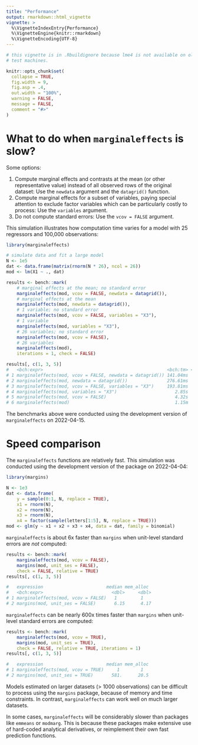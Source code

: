 ```yaml
---
title: "Performance"
output: rmarkdown::html_vignette
vignette: >
  %\VignetteIndexEntry{Performance}
  %\VignetteEngine{knitr::rmarkdown}
  %\VignetteEncoding{UTF-8}
---
```


```r
# this vignette is in .Rbuildignore because lme4 is not available on old CRAN
# test machines.

knitr::opts_chunk$set(
  collapse = TRUE,
  fig.width = 9,
  fig.asp = .4,
  out.width = "100%",
  warning = FALSE,
  message = FALSE,
  comment = "#>"
)
```

# What to do when `marginaleffects` is slow?

Some options:

1. Compute marginal effects and contrasts at the mean (or other representative value) instead of all observed rows of the original dataset: Use the `newdata` argument and the `datagrid()` function.
2. Compute marginal effects for a subset of variables, paying special attention to exclude factor variables which can be particularly costly to process: Use the `variables` argument.
3. Do not compute standard errors: Use the `vcov = FALSE` argument.

This simulation illustrates how computation time varies for a model with 25 regressors and 100,000 observations:

```r
library(marginaleffects)

# simulate data and fit a large model
N <- 1e5
dat <- data.frame(matrix(rnorm(N * 26), ncol = 26))
mod <- lm(X1 ~ ., dat)

results <- bench::mark(
    # marginal effects at the mean; no standard error
    marginaleffects(mod, vcov = FALSE, newdata = datagrid()),
    # marginal effects at the mean
    marginaleffects(mod, newdata = datagrid()),
    # 1 variable; no standard error
    marginaleffects(mod, vcov = FALSE, variables = "X3"),
    # 1 variable
    marginaleffects(mod, variables = "X3"),
    # 26 variables; no standard error
    marginaleffects(mod, vcov = FALSE),
    # 26 variables
    marginaleffects(mod),
    iterations = 1, check = FALSE)

results[, c(1, 3, 5)]
#   <bch:expr>                                               <bch:tm> <bch:byt>
# 1 marginaleffects(mod, vcov = FALSE, newdata = datagrid()) 141.04ms  233.94MB
# 2 marginaleffects(mod, newdata = datagrid())               276.61ms  236.18MB
# 3 marginaleffects(mod, vcov = FALSE, variables = "X3")     193.81ms  385.33MB
# 4 marginaleffects(mod, variables = "X3")                      2.85s    3.14GB
# 5 marginaleffects(mod, vcov = FALSE)                          4.32s    7.62GB
# 6 marginaleffects(mod)                                        1.15m   76.55GB
```

The benchmarks above were conducted using the development version of `marginaleffects` on 2022-04-15.

# Speed comparison

The `marginaleffects` functions are relatively fast. This simulation was conducted using the development version of the package on 2022-04-04:

```r
library(margins)

N <- 1e3
dat <- data.frame(
    y = sample(0:1, N, replace = TRUE),
    x1 = rnorm(N),
    x2 = rnorm(N),
    x3 = rnorm(N),
    x4 = factor(sample(letters[1:5], N, replace = TRUE)))
mod <- glm(y ~ x1 + x2 + x3 + x4, data = dat, family = binomial)
```

`marginaleffects` is about 6x faster than `margins` when unit-level standard errors are *not* computed:

```r
results <- bench::mark(
    marginaleffects(mod, vcov = FALSE),
    margins(mod, unit_ses = FALSE),
    check = FALSE, relative = TRUE)
results[, c(1, 3, 5)]

#   expression                        median mem_alloc
#   <bch:expr>                          <dbl>     <dbl>
# 1 marginaleffects(mod, vcov = FALSE)   1         1
# 2 margins(mod, unit_ses = FALSE)       6.15      4.17
```

`marginaleffects` can be nearly 600x times faster than `margins` when unit-level standard errors are computed:

```r
results <- bench::mark(
    marginaleffects(mod, vcov = TRUE),
    margins(mod, unit_ses = TRUE),
    check = FALSE, relative = TRUE, iterations = 1)
results[, c(1, 3, 5)]

#   expression                        median mem_alloc
# 1 marginaleffects(mod, vcov = TRUE)     1        1
# 2 margins(mod, unit_ses = TRUE)       581.      20.5
```

Models estimated on larger datasets (> 1000 observations) can be difficult to process using the `margins` package, because of memory and time constraints. In contrast, `marginaleffects` can work well on much larger datasets.

In some cases, `marginaleffects` will be considerably slower than packages like `emmeans` or `modmarg`. This is because these packages make extensive use of hard-coded analytical derivatives, or reimplement their own fast prediction functions.
